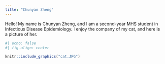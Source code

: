 ```yaml
---
title: "Chunyan Zheng"
---
```


Hello! My name is Chunyan Zheng, and I am a second-year MHS student in Infectious Disease Epidemiology. I enjoy the company of my cat, and here is a picture of her.

```r
#| echo: false
#| fig-align: center

knitr::include_graphics("cat.JPG")
```
